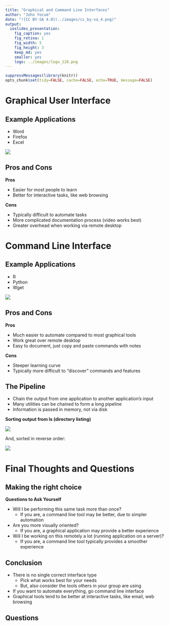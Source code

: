 ```yaml
---
title: "Graphical and Command Line Interfaces"
author: "John Yocum"
date: "![CC BY-SA 4.0](../images/cc_by-sa_4.png)"
output:
  ioslides_presentation:
    fig_caption: yes
    fig_retina: 1
    fig_width: 5
    fig_height: 3
    keep_md: yes
    smaller: yes
    logo: ../images/logo_128.png
---
```


```r
suppressMessages(library(knitr))
opts_chunk$set(tidy=FALSE, cache=FALSE, echo=TRUE, message=FALSE)
```

# Graphical User Interface

## Example Applications

- Word
- Firefox
- Excel

![](images/Graphical_Command_Line_Excel.png)

## Pros and Cons

**Pros**

- Easier for most people to learn
- Better for interactive tasks, like web browsing

**Cons**

- Typically difficult to automate tasks
- More complicated documentation process (video works best)
- Greater overhead when working via remote desktop

# Command Line Interface

## Example Applications

- R
- Python
- Wget

![](images/Graphical_Command_Line_Git.png)

## Pros and Cons

**Pros**

- Much easier to automate compared to most graphical tools
- Work great over remote desktop
- Easy to document, just copy and paste commands with notes

**Cons**

- Steeper learning curve
- Typically more difficult to "discover" commands and features

## The Pipeline

- Chain the output from one application to another application's input
- Many utilities can be chained to form a long pipeline
- Information is passed in memory, not via disk

**Sorting output from ls (directory listing)**

![](images/Graphical_Command_Line_Pipeline_ls.png)

And, sorted in reverse order:

![](images/Graphical_Command_Line_Pipeline_sort.png)

# Final Thoughts and Questions

## Making the right choice

**Questions to Ask Yourself**

- Will I be performing this same task more than once?
    - If you are, a command line tool may be better, due to simpler automation
- Are you more visually oriented?
    - If you are, a graphical application may provide a better experience
- Will I be working on this remotely a lot (running application on a server)?
    - If you are, a command line tool typically provides a smoother experience

## Conclusion

- There is no single correct interface type
    - Pick what works best for your needs
    - But, also consider the tools others in your group are using
- If you want to automate everything, go command line interface
- Graphical tools tend to be better at interactive tasks, like email, web browsing

## Questions
